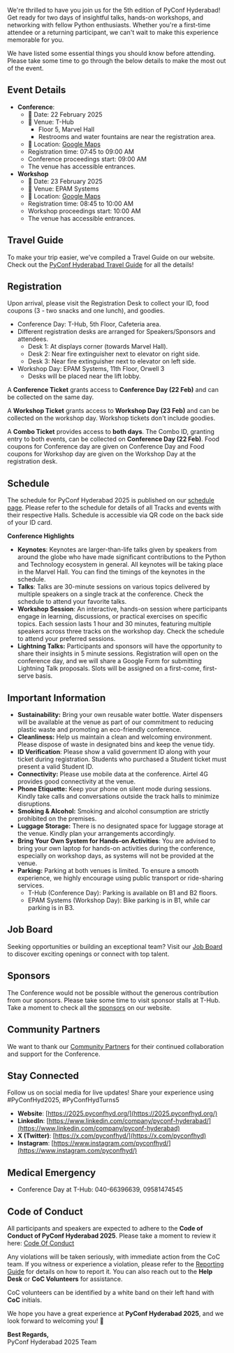 
We're thrilled to have you join us for the 5th edition of PyConf Hyderabad! Get ready for two days of insightful talks, hands-on workshops, and networking with fellow Python enthusiasts. Whether you're a first-time attendee or a returning participant, we can't wait to make this experience memorable for you.

We have listed some essential things you should know before attending. Please take some time to go through the below details to make the most out of the event.

## Event Details

* **Conference**:  
  * 📅 Date: 22 February 2025  
  * 📍 Venue: T-Hub  
    * Floor 5, Marvel Hall  
    * Restrooms and water fountains are near the registration area.  
  * 🔗 Location: [Google Maps](https://maps.app.goo.gl/xDkTnPApM7GsfE1F9)  
  * Registration time: 07:45 to 09:00 AM  
  * Conference proceedings start: 09:00 AM  
  * The venue has accessible entrances.  
* **Workshop**
  * 📅 Date: 23 February 2025  
  * 📍 Venue: EPAM Systems  
  * 🔗 Location: [Google Maps](https://maps.app.goo.gl/4Yd1nY3zNJd3kPaw9)  
  * Registration time: 08:45 to 10:00 AM  
  * Workshop proceedings start: 10:00 AM  
  * The venue has accessible entrances.

## Travel Guide

To make your trip easier, we've compiled a Travel Guide on our website. Check out the [PyConf Hyderabad Travel Guide](/travel) for all the details!

## Registration

Upon arrival, please visit the Registration Desk to collect your ID, food coupons (3 - two snacks and one lunch), and goodies.

* Conference Day: T-Hub, 5th Floor, Cafeteria area.  
* Different registration desks are arranged for Speakers/Sponsors and attendees.  
  * Desk 1: At displays corner (towards Marvel Hall).
  * Desk 2: Near fire extinguisher next to elevator on right side.
  * Desk 3: Near fire extinguisher next to elevator on left side.
* Workshop Day: EPAM Systems, 11th Floor, Orwell 3
  * Desks will be placed near the lift lobby.

A **Conference Ticket** grants access to **Conference Day (22 Feb)** and can be collected on the same day.

A **Workshop Ticket** grants access to **Workshop Day (23 Feb)** and can be collected on the workshop day. Workshop tickets don't include goodies.

A **Combo Ticket** provides access to **both days**. The Combo ID, granting entry to both events, can be collected on **Conference Day (22 Feb)**. Food coupons for Conference day are given on Conference Day and Food coupons for Workshop day are given on the Workshop Day at the registration desk.

## Schedule

The schedule for PyConf Hyderabad 2025 is published on our [schedule page](/schedule). Please refer to the schedule for details of all Tracks and events with their respective Halls. Schedule is accessible via QR code on the back side of your ID card.

**Conference Highlights**

* **Keynotes**: Keynotes are larger-than-life talks given by speakers from around the globe who have made significant contributions to the Python and Technology ecosystem in general. All keynotes will be taking place in the Marvel Hall. You can find the timings of the keynotes in the schedule.
* **Talks**: Talks are 30-minute sessions on various topics delivered by multiple speakers on a single track at the conference. Check the schedule to attend your favorite talks.  
* **Workshop Session**: An interactive, hands-on session where participants engage in learning, discussions, or practical exercises on specific topics. Each session lasts 1 hour and 30 minutes, featuring multiple speakers across three tracks on the workshop day. Check the schedule to attend your preferred sessions.  
* **Lightning Talks:** Participants and sponsors will have the opportunity to share their insights in 5 minute sessions. Registration will open on the conference day, and we will share a Google Form for submitting Lightning Talk proposals. Slots will be assigned on a first-come, first-serve basis.

## Important Information
- **Sustainability:** Bring your own reusable water bottle. Water dispensers will be available at the venue as part of our commitment to reducing plastic waste and promoting an eco-friendly conference.
- **Cleanliness:** Help us maintain a clean and welcoming environment. Please dispose of waste in designated bins and keep the venue tidy.
- **ID Verification**: Please show a valid government ID along with your ticket during registration. Students who purchased a Student ticket must present a valid Student ID.
- **Connectivity:** Please use mobile data at the conference. Airtel 4G provides good connectivity at the venue.
- **Phone Etiquette:** Keep your phone on silent mode during sessions. Kindly take calls and conversations outside the track halls to minimize disruptions.
- **Smoking & Alcohol:** Smoking and alcohol consumption are strictly prohibited on the premises.
- **Luggage Storage:** There is no designated space for luggage storage at the venue. Kindly plan your arrangements accordingly.
- **Bring Your Own System for Hands-on Activities**: You are advised to bring your own laptop for hands-on activities during the conference, especially on workshop days, as systems will not be provided at the venue.
- **Parking:** Parking at both venues is limited. To ensure a smooth experience, we highly encourage using public transport or ride-sharing services.
  - T-Hub (Conference Day): Parking is available on B1 and B2 floors.
  - EPAM Systems (Workshop Day): Bike parking is in B1, while car parking is in B3.


## Job Board

Seeking opportunities or building an exceptional team? Visit our [Job Board](/job-board) to discover exciting openings or connect with top talent.

## Sponsors

The Conference would not be possible without the generous contribution from our sponsors. Please take some time to visit sponsor stalls at T-Hub. Take a moment to check all the [sponsors](/#sponsors) on our website.

## Community Partners

We want to thank our [Community Partners](/#community-partners) for their continued collaboration and support for the Conference.

## Stay Connected

Follow us on social media for live updates! Share your experience using #PyConfHyd2025, #PyConfHydTurns5

- **Website**:  [https://2025.pyconfhyd.org/](https://2025.pyconfhyd.org/)
- **LinkedIn**: [https://www.linkedin.com/company/pyconf-hyderabad/](https://www.linkedin.com/company/pyconf-hyderabad)  
- **X (Twitter)**: [https://x.com/pyconfhyd/](https://x.com/pyconfhyd)  
- **Instagram**: [https://www.instagram.com/pyconfhyd/](https://www.instagram.com/pyconfhyd/)

## Medical Emergency

* Conference Day at T-Hub: 040-66396639, 09581474545

## Code of Conduct

All participants and speakers are expected to adhere to the **Code of Conduct of PyConf Hyderabad 2025**. Please take a moment to review it here: [Code Of Conduct](/code-of-conduct) 

Any violations will be taken seriously, with immediate action from the CoC team. If you witness or experience a violation, please refer to the [Reporting Guide](/reporting-guide) for details on how to report it. You can also reach out to the **Help Desk** or **CoC Volunteers** for assistance.

CoC volunteers can be identified by a white band on their left hand with **CoC** initials.

We hope you have a great experience at **PyConf Hyderabad 2025**, and we look forward to welcoming you\! 🚀

**Best Regards,**  
PyConf Hyderabad 2025 Team